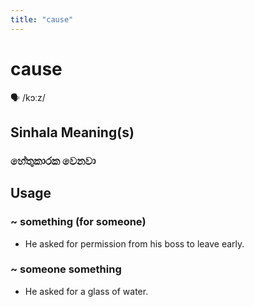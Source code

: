 ```yaml
---
title: "cause"
---
```


# cause

🗣️ /kɔːz/

## Sinhala Meaning(s)

### හේතුකාරක වෙනවා

## Usage

### ~ something (for someone)

- He asked for permission from his boss to leave early.


### ~ someone something

- He asked for a glass of water.

